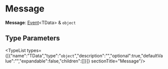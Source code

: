 
# Message

 **Message**: [Event](../types.EventBusTypes.Event/page.mdx)&#60;TData&#62; & `object`

## Type Parameters

<TypeList types={[{"name":"TData","type":"`object`","description":"","optional":true,"defaultValue":"","expandable":false,"children":[]}]}  sectionTitle="Message"/>
